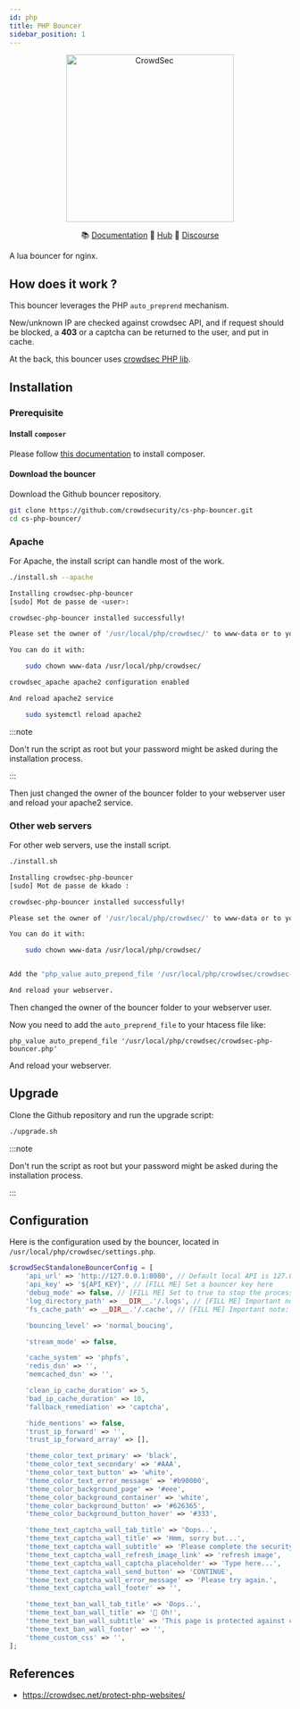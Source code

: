 ```yaml
---
id: php
title: PHP Bouncer
sidebar_position: 1
---
```



<p align="center">
<img src={useBaseUrl('/img/crowdsec_bouncer_php.png')} alt="CrowdSec" title="CrowdSec" width="300" height="300" />
</p>

<p align="center">
&#x1F4DA; <a href="#installation/">Documentation</a>
&#x1F4A0; <a href="https://hub.crowdsec.net">Hub</a>
&#128172; <a href="https://discourse.crowdsec.net">Discourse </a>
</p>



A lua bouncer for nginx.

## How does it work ?

This bouncer leverages the PHP `auto_preprend` mechanism.

New/unknown IP are checked against crowdsec API, and if request should be blocked, a **403** or a captcha can be returned to the user, and put in cache.

At the back, this bouncer uses [crowdsec PHP lib](https://github.com/crowdsecurity/php-cs-bouncer).

## Installation

### Prerequisite


#### Install `composer`

Please follow [this documentation](https://getcomposer.org/download/) to install composer.


#### Download the bouncer


Download the Github bouncer repository.

```bash
git clone https://github.com/crowdsecurity/cs-php-bouncer.git
cd cs-php-bouncer/
```



### Apache

For Apache, the install script can handle most of the work.

```bash
./install.sh --apache  

Installing crowdsec-php-bouncer
[sudo] Mot de passe de <user>: 

crowdsec-php-bouncer installed successfully!

Please set the owner of '/usr/local/php/crowdsec/' to www-data or to your webserver owner.

You can do it with:

    sudo chown www-data /usr/local/php/crowdsec/

crowdsec_apache apache2 configuration enabled

And reload apache2 service

    sudo systemctl reload apache2

```

:::note

Don't run the script as root but your password might be asked during the installation process.

:::

Then just changed the owner of the bouncer folder to your webserver user and reload your apache2 service.

### Other web servers

For other web servers, use the install script.

```bash
./install.sh

Installing crowdsec-php-bouncer
[sudo] Mot de passe de kkado : 

crowdsec-php-bouncer installed successfully!

Please set the owner of '/usr/local/php/crowdsec/' to www-data or to your webserver owner.

You can do it with:

    sudo chown www-data /usr/local/php/crowdsec/


Add the "php_value auto_prepend_file '/usr/local/php/crowdsec/crowdsec-php-bouncer.php'" to your .htacess file.

And reload your webserver.

```

Then changed the owner of the bouncer folder to your webserver user.

Now you need to add the `auto_preprend_file` to your htacess file like:

```
php_value auto_prepend_file '/usr/local/php/crowdsec/crowdsec-php-bouncer.php'
```

And reload your webserver.

## Upgrade

Clone the Github repository and run the upgrade script:

```bash
./upgrade.sh
```

:::note

Don't run the script as root but your password might be asked during the installation process.

:::

## Configuration

Here is the configuration used by the bouncer, located in `/usr/local/php/crowdsec/settings.php`.

```php title=/usr/local/php/crowdsec/settings.php
$crowdSecStandaloneBouncerConfig = [
    'api_url' => 'http://127.0.0.1:8080', // Default local API is 127.0.0.1:8080. Example in the docker-compose dev context, use http://crowdsec:8080
    'api_key' => '${API_KEY}', // [FILL ME] Set a bouncer key here
    'debug_mode' => false, // [FILL ME] Set to true to stop the process and display errors if any
    'log_directory_path' => __DIR__.'/.logs', // [FILL ME] Important note: be sur this path won't be publicly accessible!
    'fs_cache_path' => __DIR__.'/.cache', // [FILL ME] Important note: be sur this path won't be publicly accessible!

    'bouncing_level' => 'normal_boucing',

    'stream_mode' => false,

    'cache_system' => 'phpfs',
    'redis_dsn' => '',
    'memcached_dsn' => '',

    'clean_ip_cache_duration' => 5,
    'bad_ip_cache_duration' => 10,
    'fallback_remediation' => 'captcha',

    'hide_mentions' => false,
    'trust_ip_forward' => '',
    'trust_ip_forward_array' => [],

    'theme_color_text_primary' => 'black',
    'theme_color_text_secondary' => '#AAA',
    'theme_color_text_button' => 'white',
    'theme_color_text_error_message' => '#b90000',
    'theme_color_background_page' => '#eee',
    'theme_color_background_container' => 'white',
    'theme_color_background_button' => '#626365',
    'theme_color_background_button_hover' => '#333',

    'theme_text_captcha_wall_tab_title' => 'Oops..',
    'theme_text_captcha_wall_title' => 'Hmm, sorry but...',
    'theme_text_captcha_wall_subtitle' => 'Please complete the security check.',
    'theme_text_captcha_wall_refresh_image_link' => 'refresh image',
    'theme_text_captcha_wall_captcha_placeholder' => 'Type here...',
    'theme_text_captcha_wall_send_button' => 'CONTINUE',
    'theme_text_captcha_wall_error_message' => 'Please try again.',
    'theme_text_captcha_wall_footer' => '',

    'theme_text_ban_wall_tab_title' => 'Oops..',
    'theme_text_ban_wall_title' => '🤭 Oh!',
    'theme_text_ban_wall_subtitle' => 'This page is protected against cyber attacks and your IP has been banned by our system.',
    'theme_text_ban_wall_footer' => '',
    'theme_custom_css' => '',
];

```


## References

- https://crowdsec.net/protect-php-websites/